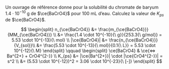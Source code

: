 ::: {.Exercise data-latex=""}

Un ouvrage de référence donne pour la solubilité du chromate de baryum $1.4 \cdot 10^{-10}$ g de $\ce{BaCrO4}$ pour 100 mL d'eau. Calculez la valeur de $K_{ps}$ de $\ce{BaCrO4}$.

\vspace{\stretch{1}}

:::

::: {.Answer data-latex=""}

$$
\begin{split}
n_{\ce{BaCrO4}} &= \frac{m_{\ce{BaCrO4}}}{MM_{\ce{BaCrO4}}} \\ 
&= \frac{1.4 \cdot 10^{-10}{\ g}}{253.3{\ g/mol}} = 5.53 \cdot 10^{-13}{\ mol} \\
|\ce{BaCrO4}| &= \frac{n_{\ce{BaCrO4}}}{V_{sol}}\\
&= \frac{5.53 \cdot 10^{-13}{\ mol}}{0.1{\ L}} = 5.53 \cdot 10^{-12}{\ M}
\end{split}
\qquad
\begin{split}
  \ce{BaCrO4} & \ce{<=> Ba^{2+} + CrO4^{2-}} \\
  K_{ps} &= |\ce{Ba^{2+}}| \cdot |\ce{CrO4^{2-}}| = s^2 \\
  &= (5.53 \cdot 10^{-12})^2 = 3.06 \cdot 10^{-23}{\ [-]}
\end{split}
$$

:::